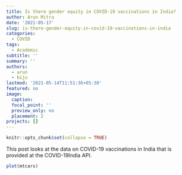 ```yaml
---
title: Is there gender equity in COVID-19 vaccinations in India?
author: Arun Mitra
date: '2021-05-17'
slug: is-there-gender-equity-in-covid-19-vaccinations-in-india
categories:
  - COVID
tags:
  - Academic
subtitle: ''
summary: ''
authors:
  - arun
  - biju
lastmod: '2021-05-14T11:51:36+05:30'
featured: no
image:
  caption: 
  focal_point: ''
  preview_only: no
  placement: 2
projects: []
---
```


```r
knitr::opts_chunk$set(collapse = TRUE)
```

This post looks at the data on COVID-19 vaccinations in India that is provided at the COVID-19India API.

```r
plot(mtcars)
```

